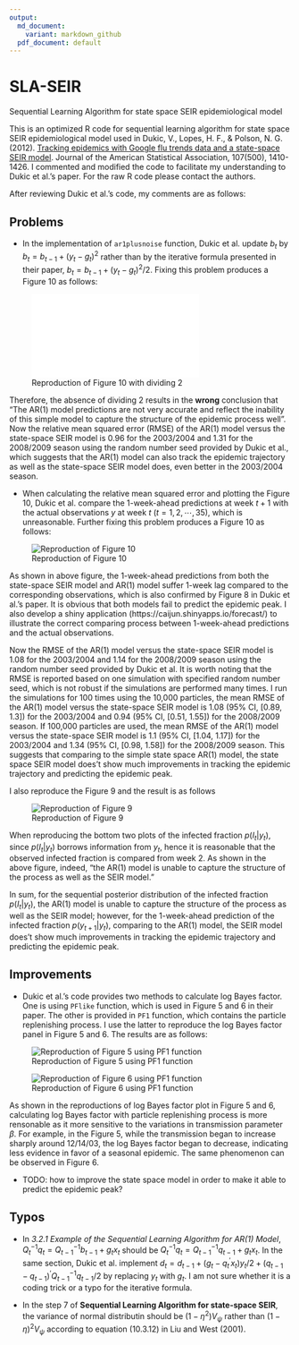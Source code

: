 ```yaml
---
output:
  md_document:
    variant: markdown_github
  pdf_document: default
---
```


# SLA-SEIR
Sequential Learning Algorithm for state space SEIR epidemiological model

This is an optimized R code  for sequential learning algorithm for state space SEIR epidemiological model used in Dukic, V., Lopes, H. F., & Polson, N. G. (2012). [Tracking epidemics with Google flu trends data and a state-space SEIR model](http://www.tandfonline.com/doi/abs/10.1080/01621459.2012.713876). Journal of the American Statistical Association, 107(500), 1410-1426. I commented and modified the code to facilitate my understanding to Dukic et al.'s paper. For the raw R code please contact the authors.

After reviewing Dukic et al.'s code, my comments are as follows:

## Problems

* In the implementation of `ar1plusnoise` function, Dukic et al. update $b_t$ by $b_t = b_{t-1} + (y_t - g_t)^2$ rather than by the iterative formula presented in their paper, $b_t = b_{t-1} + (y_t - g_t)^2/2$. Fixing this problem produces a Figure 10 as follows:

![Reproduction of Figure 10 with dividing 2](fig/Figure10_divide2.pdf)

Therefore, the absence of dividing 2 results in the **wrong** conclusion that "The AR(1) model predictions are not very accurate and reflect the inability of this simple model to capture the structure of the epidemic process well". Now the relative mean squared error (RMSE) of the AR(1) model versus the state-space SEIR model is 0.96 for the 2003/2004 and 1.31 for the 2008/2009 season using the random number seed provided by Dukic et al., which suggests that the AR(1) model can also track the epidemic trajectory as well as the state-space SEIR model does, even better in the 2003/2004 season.

* When calculating the relative mean squared error and plotting the Figure 10, Dukic et al. compare the 1-week-ahead predictions at week $t+1$ with the actual observations $y$ at week $t$ ($t=1,2,\cdots,35$), which is unreasonable. Further fixing this problem produces a Figure 10 as follows:

![Reproduction of Figure 10](fig/Figure10.png)

As shown in above figure, the 1-week-ahead predictions from both the state-space SEIR model and AR(1) model suffer 1-week lag compared to the corresponding observations, which is also confirmed by Figure 8 in Dukic et al.'s paper. It is obvious that both models fail to predict the epidemic peak. I also develop a shiny application (https://caijun.shinyapps.io/forecast/) to illustrate the correct comparing process between 1-week-ahead predictions and the actual observations.

Now the RMSE of the AR(1) model versus the state-space SEIR model is 1.08 for the 2003/2004 and 1.14 for the 2008/2009 season using the random number seed provided by Dukic et al. It is worth noting that the RMSE is reported based on one simulation with specified random number seed, which is not robust if the simulations are performed many times. I run the simulations for 100 times using the 10,000 particles, the mean RMSE of the AR(1) model versus the state-space SEIR model is 1.08 (95% CI, [0.89, 1.3]) for the 2003/2004 and 0.94 (95% CI, [0.51, 1.55]) for the 2008/2009 season. If 100,000 particles are used, the mean RMSE of the AR(1) model versus the state-space SEIR model is 1.1 (95% CI, [1.04, 1.17]) for the 2003/2004 and 1.34 (95% CI, [0.98, 1.58]) for the 2008/2009 season. This suggests that comparing to the simple state space AR(1) model, the state space SEIR model does't show much improvements in tracking the epidemic trajectory and predicting the epidemic peak.

I also reproduce the Figure 9 and the result is as follows

![Reproduction of Figure 9](fig/Figure9.png)

When reproducing the bottom two plots of the infected fraction $p(I_t|y_t)$, since $p(I_t|y_t)$ borrows information from $y_t$, hence it is reasonable that the observed infected fraction is compared from week 2. As shown in the above figure, indeed, "the AR(1) model is unable to capture the structure of the process as well as the SEIR model."

In sum, for the sequential posterior distribution of the infected fraction $p(I_t|y_t)$, the AR(1) model is unable to capture the structure of the process as well as the SEIR model; however, for the 1-week-ahead prediction of the infected fraction $p(y_{t+1}|y_t)$, comparing to the AR(1) model, the SEIR model does't show much improvements in tracking the epidemic trajectory and predicting the epidemic peak.

## Improvements

* Dukic et al.'s code provides two methods to calculate log Bayes factor. One is using `PFlike` function, which is used in Figure 5 and 6 in their paper. The other is provided in `PF1` function, which contains the particle replenishing process. I use the latter to reproduce the log Bayes factor panel in Figure 5 and 6. The results are as follows:

![Reproduction of Figure 5 using PF1 function](fig/Figure5.png)

![Reproduction of Figure 6 using PF1 function](fig/Figure6.png)

As shown in the reproductions of log Bayes factor plot in Figure 5 and 6, calculating log Bayes factor with particle replenishing process is more rensonable as it more sensitive to the variations in transmission parameter $\beta$. For example, in the Figure 5, while the transmission began to increase sharply around 12/14/03, the log Bayes factor began to decrease, indicating less evidence in favor of a seasonal epidemic. The same phenomenon can be observed in Figure 6.

* TODO: how to improve the state space model in order to make it able to predict the epidemic peak?

## Typos

* In *3.2.1 Example of the Sequential Learning Algorithm for AR(1) Model*, $Q_t^{-1}q_t = Q_{t-1}^{-1}b_{t-1} + g_tx_t$ should be $Q_t^{-1}q_t = Q_{t-1}^{-1}q_{t-1} + g_tx_t$. In the same section, Dukic et al. implement $d_t = d_{t-1} + (g_t - q_t^\prime x_t)y_t/2 + (q_{t-1}-q_{t-1})^\prime Q_{t-1}^{-1}q_{t-1}/2$ by replacing $y_t$ with $g_t$. I am not sure whether it is a coding trick or a typo for the iterative formula.

* In the step 7 of **Sequential Learning Algorithm for state-space SEIR**, the variance of normal distributin should be $(1 - \eta^2) V_{\psi}$ rather than $(1 - \eta)^2 V_{\psi}$ according to equation (10.3.12) in Liu and West (2001).